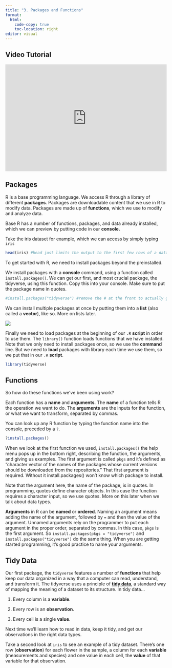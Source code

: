 ```yaml
---
title: "3. Packages and Functions"
format:
  html:
    code-copy: true
    toc-location: right
editor: visual
---
```


## Video Tutorial

```{=html}
<div style="max-width:608px"><div style="position:relative;padding-bottom:66.118421052632%"><iframe id="kaltura_player" src="https://cdnapisec.kaltura.com/p/1674401/sp/167440100/embedIframeJs/uiconf_id/23435151/partner_id/1674401?iframeembed=true&playerId=kaltura_player&entry_id=1_0k6sq7kt&flashvars[streamerType]=auto&amp;flashvars[localizationCode]=en&amp;flashvars[sideBarContainer.plugin]=true&amp;flashvars[sideBarContainer.position]=left&amp;flashvars[sideBarContainer.clickToClose]=true&amp;flashvars[chapters.plugin]=true&amp;flashvars[chapters.layout]=vertical&amp;flashvars[chapters.thumbnailRotator]=false&amp;flashvars[streamSelector.plugin]=true&amp;flashvars[EmbedPlayer.SpinnerTarget]=videoHolder&amp;flashvars[dualScreen.plugin]=true&amp;flashvars[LeadWithHLSOnFlash]=true&amp;flashvars[Kaltura.addCrossoriginToIframe]=true&amp;&wid=1_m73ok3of" width="608" height="402" allowfullscreen webkitallowfullscreen mozAllowFullScreen allow="autoplay *; fullscreen *; encrypted-media *" sandbox="allow-downloads allow-forms allow-same-origin allow-scripts allow-top-navigation allow-pointer-lock allow-popups allow-modals allow-orientation-lock allow-popups-to-escape-sandbox allow-presentation allow-top-navigation-by-user-activation" frameborder="0" title="3_packages_and_functions" style="position:absolute;top:0;left:0;width:100%;height:100%"></iframe></div></div>
```
## Packages

R is a base programming language. We access R through a library of different **packages**. Packages are downloadable content that we use in R to modify data. Packages are made up of **functions**, which we use to modify and analyze data.

Base R has a number of functions, packages, and data already installed, which we can preview by putting code in our **console.**

Take the iris dataset for example, which we can access by simply typing `iris`

```r
head(iris) #head just limits the output to the first few rows of a dataset. put "iris" into your console to see the whole dataset
```

To get started with R, we need to install packages beyond the preinstalled.

We install packages with a **console** command, using a function called `install.packages()`. We can get our first, and most crucial package, the tidyverse, using this function. Copy this into your console. Make sure to put the package name in quotes.

```r
#install.packages("tidyverse") #remove the # at the front to actually get this to run
```

We can install multiple packages at once by putting them into a **list** (also called a **vector**), like so. More on lists later.

![](images/double_install.png)

Finally we need to load packages at the beginning of our `.R` **script** in order to use them. The `library()` function loads functions that we have installed. Note that we only need to install packages once, so we use the **command** line. But we need to **load** packages with library each time we use them, so we put that in our `.R` **script**.

```r
library(tidyverse)
```

## Functions

So how do these functions we've been using work?

Each function has a **name** and **arguments**. The **name** of a function tells R the operation we want to do. The **arguments** are the inputs for the function, or what we want to transform, separated by commas.

You can look up any R function by typing the function name into the console, preceded by a `?`.

```r
?install.packages()
```

When we look at the first function we used, `install.packages()` the help menu pops up in the bottom right, describing the function, the arguments, and giving us examples. The first argument is called `pkgs` and it's defined as "character vector of the names of the packages whose current versions should be downloaded from the repositories." That first argument is required. Without it install.packages() won't know which package to install.

Note that the argument here, the name of the package, is in quotes. In programming, quotes define character objects. In this case the function requires a character input, so we use quotes. More on this later when we talk about data types.

**Arguments** in R can be **named** or **ordered**. Naming an argument means adding the name of the argument, followed by `=` and then the value of the argument. Unnamed arguments rely on the programmer to put each argument in the proper order, separated by commas. In this case, `pkgs` is the first argument. So `install.packages(pkgs = "tidyverse")` and `install.packages("tidyverse")` do the same thing. When you are getting started programming, it's good practice to name your arguments.

## Tidy Data

Our first package, the `tidyverse` features a number of **functions** that help keep our data organized in a way that a computer can read, understand, and transform it. The tidyverse uses a principle of [**tidy data**](https://cran.r-project.org/web/packages/tidyr/vignettes/tidy-data.html#:~:text=Tidy%20data%20is%20a%20standard,with%20observations%2C%20variables%20and%20types.), a standard way of mapping the meaning of a dataset to its structure. In tidy data...

1.  Every column is a **variable**.

2.  Every row is an **observation**.

3.  Every cell is a single **value**.

Next time we'll learn how to read in data, keep it tidy, and get our observations in the right data types.

Take a second look at `iris` to see an example of a tidy dataset. There's one row (**observation**) for each flower in the sample, a column for each **variable** (measurements and species) and one value in each cell, the **value** of that variable for that observation.

## 
